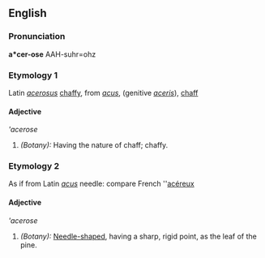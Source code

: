 ==English==

===Pronunciation===
'''a*cer-ose'''
AAH-suhr=ohz

===Etymology 1===
Latin ''[[acerosus]]'' [[chaffy]], from ''[[acus]]'', (genitive ''[[aceris]]''), [[chaff]]

====Adjective====
'''acerose''

# ''(Botany):'' Having the nature of chaff; chaffy.

===Etymology 2===
As if from Latin ''[[acus]]'' needle: compare French ''[[acéreux]]

====Adjective====
'''acerose''

# ''(Botany):'' [[Needle-shaped]], having a sharp, rigid point, as the leaf of the pine.